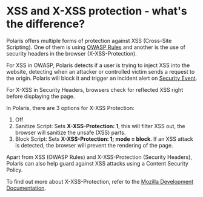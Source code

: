 # XSS and X-XSS protection - what's the difference?

Polaris offers multiple forms of protection against XSS (Cross-Site Scripting). One of them is using
[OWASP Rules](../security-center/rules/owasp) and another is the use of security headers in the browser (X-XSS-Protection).

For XSS in OWASP, Polaris detects if a user is trying to inject XSS into the website, detecting when an attacker
or controlled victim sends a request to the origin. Polaris will block it and trigger an incident alert on
[Security Event](../security-center/incidents/security-events).

For X-XSS in Security Headers, browsers check for reflected XSS right before displaying the page.

In Polaris, there are 3 options for X-XSS Protection:

1.	Off
2.	Sanitize Script: Sets **X-XSS-Protection: 1**, this will filter XSS out, the browser will sanitize the unsafe (XSS)
parts.
3.	Block Script: Sets **X-XSS-Protection: 1; mode = block**. If an XSS attack is detected, the browser will prevent
the rendering of the page.

Apart from XSS (OWASP Rules) and X-XSS-Protection (Security Headers), Polaris can also help guard against
XSS attacks using a Content Security Policy.

To find out more about X-XSS-Protection, refer to the [Mozilla Development Documentation](https://developer.mozilla.org/en-US/docs/Web/HTTP/Headers/X-XSS-Protection).
